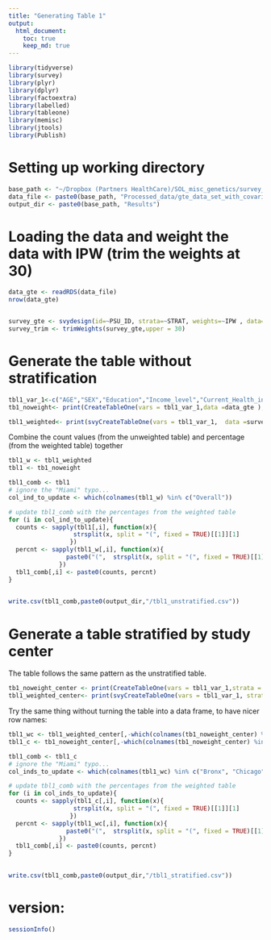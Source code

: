```yaml
---
title: "Generating Table 1"
output: 
  html_document:
    toc: true
    keep_md: true
---
```



```r
library(tidyverse)
library(survey)
library(plyr)
library(dplyr)
library(factoextra)
library(labelled)
library(tableone)
library(memisc)
library(jtools)
library(Publish)
```

# Setting up working directory
```r
base_path <- "~/Dropbox (Partners HealthCare)/SOL_misc_genetics/survey_gen_test_utilization/20221003_data_code/"
data_file <- paste0(base_path, "Processed_data/gte_data_set_with_covariates_and_IPW.RData")
output_dir <- paste0(base_path, "Results")
```

# Loading the data and weight the data with IPW (trim the weights at 30)
```r
data_gte <- readRDS(data_file)
nrow(data_gte)


survey_gte <- svydesign(id=~PSU_ID, strata=~STRAT, weights=~IPW , data=data_gte)
survey_trim <- trimWeights(survey_gte,upper = 30)
```


# Generate the table without stratification
```r
tbl1_var_1<-c("AGE","SEX","Education","Income_level","Current_Health_insurance","Physician_Visit", "Background", "Language_pref", "Marital_status","Employment_status", "US_BORN")
tb1_noweight<- print(CreateTableOne(vars = tbl1_var_1,data =data_gte ),missing=TRUE,varLabels = TRUE,digits =3,pDigits=3,showAllLevels=TRUE)

tbl1_weighted<- print(svyCreateTableOne(vars = tbl1_var_1,  data =survey_trim), missing=TRUE, varLabels = TRUE,digits =3,pDigits=3, showAllLevels=TRUE)
```
Combine the count values (from the unweighted table) and percentage (from the weighted table) together

```r
tbl1_w <- tbl1_weighted 
tbl1 <- tb1_noweight

tbl1_comb <- tbl1
# ignore the "Miami" typo...
col_ind_to_update <- which(colnames(tbl1_w) %in% c("Overall"))

# update tbl1_comb with the percentages from the weighted table
for (i in col_ind_to_update){
  counts <- sapply(tbl1[,i], function(x){
                  strsplit(x, split = "(", fixed = TRUE)[[1]][1]
                 })
  percnt <- sapply(tbl1_w[,i], function(x){
                paste0("(",  strsplit(x, split = "(", fixed = TRUE)[[1]][2])
              })
  tbl1_comb[,i] <- paste0(counts, percnt)
}

  
write.csv(tbl1_comb,paste0(output_dir,"/tbl1_unstratified.csv"))

```

# Generate a table stratified by study center
The table follows the same pattern as the unstratified table.

```r
tb1_noweight_center <- print(CreateTableOne(vars = tbl1_var_1,strata = "CENTER",data = data_gte),missing=TRUE,varLabels = TRUE,digits =3,pDigits=3,showAllLevels=TRUE)
tbl1_weighted_center<- print(svyCreateTableOne(vars = tbl1_var_1, strata = "CENTER", data = survey_trim), missing=TRUE, varLabels = TRUE,digits =3,pDigits=3,showAllLevels=TRUE)

```

Try the same thing without turning the table into a data frame, to have nicer row names:
```r
tbl1_wc <- tbl1_weighted_center[,-which(colnames(tb1_noweight_center) %in% c("p", "test"))]   
tbl1_c <- tb1_noweight_center[,-which(colnames(tb1_noweight_center) %in% c("p", "test"))]

tbl1_comb <- tbl1_c
# ignore the "Miami" typo...
col_inds_to_update <- which(colnames(tbl1_wc) %in% c("Bronx", "Chicago", "Miami", "San Diego"))

# update tbl1_comb with the percentages from the weighted table
for (i in col_inds_to_update){
  counts <- sapply(tbl1_c[,i], function(x){
                  strsplit(x, split = "(", fixed = TRUE)[[1]][1]
                 })
  percnt <- sapply(tbl1_wc[,i], function(x){
                paste0("(",  strsplit(x, split = "(", fixed = TRUE)[[1]][2])
              })
  tbl1_comb[,i] <- paste0(counts, percnt)
}

  
write.csv(tbl1_comb,paste0(output_dir,"/tbl1_stratified.csv"))
```


# version:
```r
sessionInfo()
```
